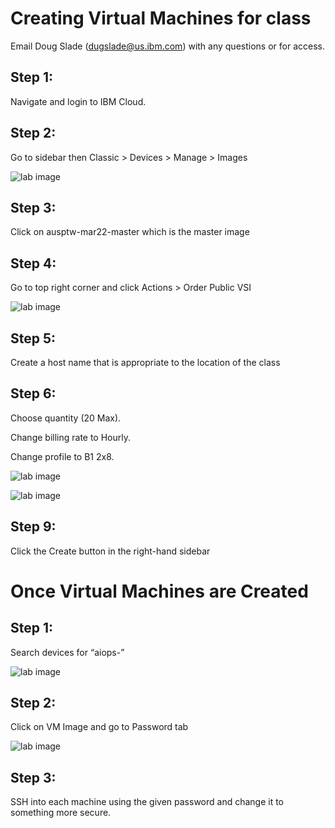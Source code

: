 # Creating Virtual Machines for class

Email Doug Slade (dugslade@us.ibm.com) with any questions or for access.

## Step 1: 

Navigate and login to IBM Cloud.

## Step 2:

Go to sidebar then Classic > Devices > Manage > Images 

![lab image](images/1.png)


## Step 3: 

Click on ausptw-mar22-master which is the master image 

## Step 4:

Go to top right corner and click Actions > Order Public VSI

![lab image](images/2.png)

## Step 5:

Create a host name that is appropriate to the location of the class 

## Step 6:

Choose quantity (20 Max).

Change billing rate to Hourly.

Change profile to B1 2x8.

![lab image](images/3.png)

![lab image](images/4.png)

## Step 9:

Click the Create button in the right-hand sidebar 


# Once Virtual Machines are Created

## Step 1:

Search devices for “aiops-”

![lab image](images/image5.png)

## Step 2:

Click on VM Image and go to Password tab

![lab image](images/image6.png)

## Step 3:

SSH into each machine using the given password and change it to something more secure.

